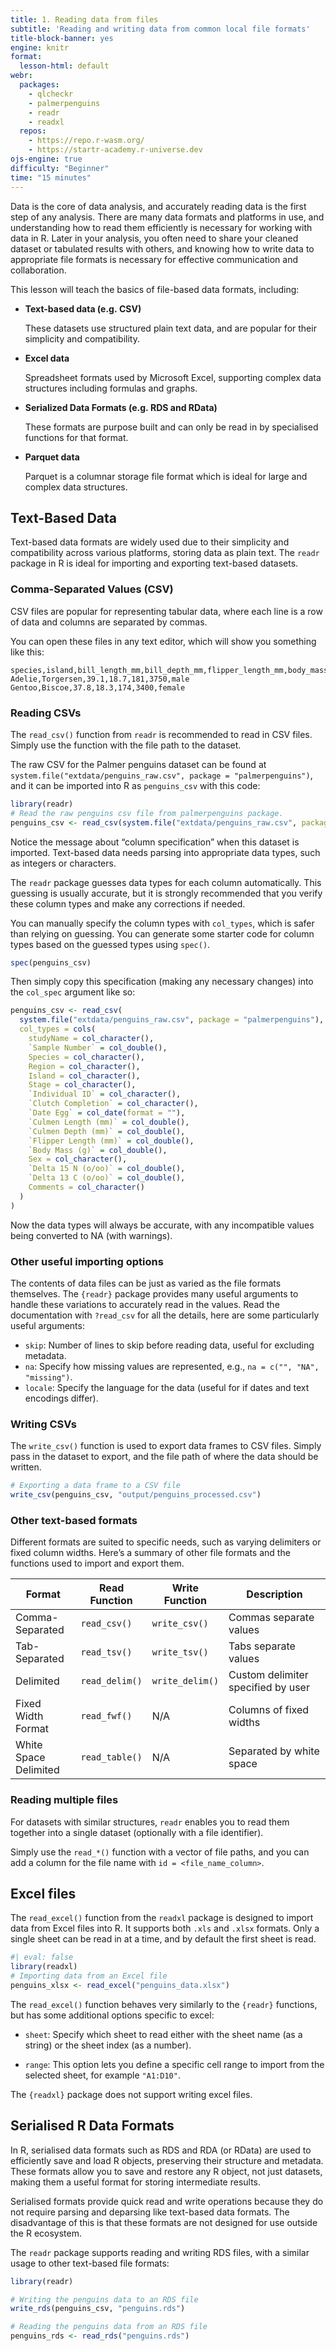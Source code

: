 ```yaml
---
title: 1. Reading data from files
subtitle: 'Reading and writing data from common local file formats'
title-block-banner: yes
engine: knitr
format:
  lesson-html: default
webr:
  packages:
    - qlcheckr
    - palmerpenguins
    - readr
    - readxl
  repos:
    - https://repo.r-wasm.org/
    - https://startr-academy.r-universe.dev
ojs-engine: true
difficulty: "Beginner"
time: "15 minutes"
---
```


Data is the core of data analysis, and accurately reading data is the first step of any analysis. There are many data formats and platforms in use, and understanding how to read them efficiently is necessary for working with data in R. Later in your analysis, you often need to share your cleaned dataset or tabulated results with others, and knowing how to write data to appropriate file formats is necessary for effective communication and collaboration.

This lesson will teach the basics of file-based data formats, including:

* **Text-based data (e.g. CSV)**
  
  These datasets use structured plain text data, and are popular for their simplicity and compatibility.

* **Excel data**
   
  Spreadsheet formats used by Microsoft Excel, supporting complex data structures including formulas and graphs.

* **Serialized Data Formats (e.g. RDS and RData)**

  These formats are purpose built and can only be read in by specialised functions for that format.

* **Parquet data**
  
  Parquet is a columnar storage file format which is ideal for large and complex data structures.
  
<!-- There are of course other data sources which use external services to access the data. -->

<!-- * **Databases:** -->
<!--    - **SQL Databases (e.g., MySQL, PostgreSQL):** Structured data storage systems using query languages for data manipulation. -->
<!--    - **NoSQL Databases (e.g., MongoDB):** Flexible schema design and unstructured data handling, suitable for large-scale data. -->


<!-- * **Web-Based Formats:** -->
<!--    - **JSON (JavaScript Object Notation):** Lightweight data-interchange format, easy for humans to read and write, and machines to parse. -->
<!--    - **XML (eXtensible Markup Language):** Flexible, structured format primarily used for data exchange on the web. -->

<!-- * **Big Data Platforms:** -->
<!--    - **Hadoop/HDFS:** Distributed file systems designed to handle large datasets across clusters. -->
<!--    - **Apache Spark:** Open-source analytics engine for big data processing, supporting multiple languages. -->

## Text-Based Data

Text-based data formats are widely used due to their simplicity and compatibility across various platforms, storing data as plain text. The `readr` package in R is ideal for importing and exporting text-based datasets.

### Comma-Separated Values (CSV)

CSV files are popular for representing tabular data, where each line is a row of data and columns are separated by commas.

You can open these files in any text editor, which will show you something like this:

```
species,island,bill_length_mm,bill_depth_mm,flipper_length_mm,body_mass_g,sex
Adelie,Torgersen,39.1,18.7,181,3750,male
Gentoo,Biscoe,37.8,18.3,174,3400,female
```

### Reading CSVs

The `read_csv()` function from `readr` is recommended to read in CSV files. Simply use the function with the file path to the dataset.

The raw CSV for the Palmer penguins dataset can be found at `system.file("extdata/penguins_raw.csv", package = "palmerpenguins")`, and it can be imported into R as `penguins_csv` with this code:

```r
library(readr)
# Read the raw penguins csv file from palmerpenguins package. 
penguins_csv <- read_csv(system.file("extdata/penguins_raw.csv", package = "palmerpenguins"))
```


Notice the message about "column specification" when this dataset is imported. Text-based data needs parsing into appropriate data types, such as integers or characters.

The `readr` package guesses data types for each column automatically. This guessing is usually accurate, but it is strongly recommended that you verify these column types and make any corrections if needed.

You can manually specify the column types with `col_types`, which is safer than relying on guessing. You can generate some starter code for column types based on the guessed types using `spec()`.

```r
spec(penguins_csv)
```

Then simply copy this specification (making any necessary changes) into the `col_spec` argument like so:

```r
penguins_csv <- read_csv(
  system.file("extdata/penguins_raw.csv", package = "palmerpenguins"),
  col_types = cols(
    studyName = col_character(),
    `Sample Number` = col_double(),
    Species = col_character(),
    Region = col_character(),
    Island = col_character(),
    Stage = col_character(),
    `Individual ID` = col_character(),
    `Clutch Completion` = col_character(),
    `Date Egg` = col_date(format = ""),
    `Culmen Length (mm)` = col_double(),
    `Culmen Depth (mm)` = col_double(),
    `Flipper Length (mm)` = col_double(),
    `Body Mass (g)` = col_double(),
    Sex = col_character(),
    `Delta 15 N (o/oo)` = col_double(),
    `Delta 13 C (o/oo)` = col_double(),
    Comments = col_character()
  )
)
```

Now the data types will always be accurate, with any incompatible values being converted to NA (with warnings).

### Other useful importing options

The contents of data files can be just as varied as the file formats themselves. The `{readr}` package provides many useful arguments to handle these variations to accurately read in the values. Read the documentation with `?read_csv` for all the details, here are some particularly useful arguments:

- `skip`: Number of lines to skip before reading data, useful for excluding metadata.
- `na`: Specify how missing values are represented, e.g., `na = c("", "NA", "missing")`.
- `locale`: Specify the language for the data (useful for if dates and text encodings differ).

### Writing CSVs

The `write_csv()` function is used to export data frames to CSV files. Simply pass in the dataset to export, and the file path of where the data should be written.

```r
# Exporting a data frame to a CSV file
write_csv(penguins_csv, "output/penguins_processed.csv")
```

### Other text-based formats

Different formats are suited to specific needs, such as varying delimiters or fixed column widths. Here's a summary of other file formats and the functions used to import and export them.

| Format                | Read Function     | Write Function     | Description                            |
|-----------------------|-------------------|--------------------|----------------------------------------|
| Comma-Separated       | `read_csv()`      | `write_csv()`      | Commas separate values                 |
| Tab-Separated         | `read_tsv()`      | `write_tsv()`      | Tabs separate values                   |
| Delimited             | `read_delim()`    | `write_delim()`    | Custom delimiter specified by user     |
| Fixed Width Format    | `read_fwf()`      | N/A                | Columns of fixed widths                |
| White Space Delimited | `read_table()`    | N/A                | Separated by white space               |

### Reading multiple files

For datasets with similar structures, `readr` enables you to read them together into a single dataset (optionally with a file identifier).

Simply use the `read_*()` function with a vector of file paths, and you can add a column for the file name with `id = <file_name_column>`.

## Excel files

The `read_excel()` function from the `readxl` package is designed to import data from Excel files into R. It supports both `.xls` and `.xlsx` formats. Only a single sheet can be read in at a time, and by default the first sheet is read.

```r
#| eval: false
library(readxl)
# Importing data from an Excel file
penguins_xlsx <- read_excel("penguins_data.xlsx")
```

The `read_excel()` function behaves very similarly to the `{readr}` functions, but has some additional options specific to excel:

- `sheet`: Specify which sheet to read either with the sheet name (as a string) or the sheet index (as a number).

- `range`: This option lets you define a specific cell range to import from the selected sheet, for example `"A1:D10"`.

The `{readxl}` package does not support writing excel files.

## Serialised R Data Formats

In R, serialised data formats such as RDS and RDA (or RData) are used to efficiently save and load R objects, preserving their structure and metadata. These formats allow you to save and restore any R object, not just datasets, making them a useful format for storing intermediate results.

Serialised formats provide quick read and write operations because they do not require parsing and deparsing like text-based data formats. The disadvantage of this is that these formats are not designed for use outside the R ecosystem.

The `readr` package supports reading and writing RDS files, with a similar usage to other text-based file formats:

```r
library(readr)

# Writing the penguins data to an RDS file
write_rds(penguins_csv, "penguins.rds")

# Reading the penguins data from an RDS file
penguins_rds <- read_rds("penguins.rds")
```
